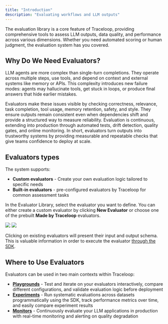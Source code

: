 ```yaml
---
title: "Introduction"
description: "Evaluating workflows and LLM outputs"
---
```


The evaluation library is a core feature of Traceloop, providing comprehensive tools to assess LLM outputs, data quality, and performance across various dimensions. Whether you need automated scoring or human judgment, the evaluation system has you covered.

## Why Do We Need Evaluators?

LLM agents are more complex than single-turn completions. 
They operate across multiple steps, use tools, and depend on context and external systems like memory or APIs. This complexity introduces new failure modes: agents may hallucinate tools, get stuck in loops, or produce final answers that hide earlier mistakes.

Evaluators make these issues visible by checking correctness, relevance, task completion, tool usage, memory retention, safety, and style. They ensure outputs remain consistent even when dependencies shift and provide a structured way to measure reliability. Evaluation is continuous, extending into production through automated tests, drift detection, quality gates, and online monitoring.
In short, evaluators turn outputs into trustworthy systems by providing measurable and repeatable checks that give teams confidence to deploy at scale.

## Evaluators types

The system supports: 
- **Custom evaluators** - Create your own evaluation logic tailored to specific needs
- **Built-in evaluators** - pre-configured evaluators by Traceloop for common assessment tasks

In the Evaluator Library, select the evaluator you want to define. 
You can either create a custom evaluator by clicking **New Evaluator** or choose one of the prebuilt **Made by Traceloop** evaluators.

<Frame>
  <img
    className="block dark:hidden"
    src="/img/evaluator/eval-library-light.png"
  />
  <img className="hidden dark:block" src="/img/evaluator/eval-library-dark.png" />
</Frame>

Clicking on existing evaluators will present their input and output schema. This is valuable information in order to execute the evaluator [through the SDK](../experiments/running-from-code).

## Where to Use Evaluators

Evaluators can be used in two main contexts within Traceloop:

- **[Playgrounds](../playgrounds/quick-start)** - Test and iterate on your evaluators interactively, compare different configurations, and validate evaluation logic before deployment
- **[Experiments](../experiments/introduction)** - Run systematic evaluations across datasets programmatically using the SDK, track performance metrics over time, and easily compare experiment results
- **[Monitors](../monitoring/introduction)** - Continuously evaluate your LLM applications in production with real-time monitoring and alerting on quality degradation
